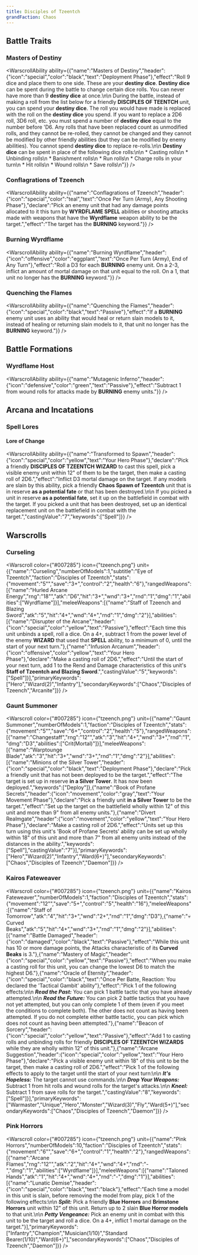 ```yaml
---
title: Disciples of Tzeentch
grandFaction: Chaos
---
```



## Battle Traits

### Masters of Destiny

<WarscrollAbility ability={{"name":"Masters of Destiny","header":{"icon":"special","color":"black","text":"Deployment Phase"},"effect":"Roll 9 dice and place them to one side. These are your **destiny dice**.  **Destiny dice** can be spent during the battle to change certain dice rolls. You can never have more than 9 **destiny dice** at once.\n\n During the battle, instead of making a roll from the list below for a friendly **DISCIPLES OF TEENTCH** unit, you can spend your **destiny dice**. The roll you would have made is replaced with the roll on the **destiny dice** you spend. If you want to replace a 2D6 roll, 3D6 roll, etc. you must spend a number of **destiny dice** equal to the number before 'D6.  Any rolls that have been replaced count as unmodified rolls, and they cannot be re-rolled, they cannot be changed and they cannot be modified by other friendly abilities (but they can be modified by enemy abilities). You cannot spend **destiny dice** to replace re-rolls.\n\n **Destiny dice** can be spent in place of the following dice rolls:\n\n * Casting rolls\n * Unbinding rolls\n * Banishment rolls\n * Run rolls\n * Charge rolls in your turn\n * Hit rolls\n * Wound rolls\n * Save rolls\n"}} />

### Conflagrations of Tzeench

<WarscrollAbility ability={{"name":"Conflagrations of Tzeench","header":{"icon":"special","color":"teal","text":"Once Per Turn (Army), Any Shooting Phase"},"declare":"Pick an enemy unit that had any damage points allocated to it this turn by **WYRDFLAME SPELL** abilities or shooting attacks made with weapons that have the **Wyrdflame** weapon ability to be the target.","effect":"The target has the **BURNING** keyword."}} />

### Burning Wyrdflame

<WarscrollAbility ability={{"name":"Burning Wyrdflame","header":{"icon":"offensive","color":"eggplant","text":"Once Per Turn (Army), End of Any Turn"},"effect":"Roll a D3 for each **BURNING** enemy unit. On a 2-3, inflict an amount of mortal damage on that unit equal to the roll. On a 1, that unit no longer has the **BURNING** keyword."}} />

### Quenching the Flames

<WarscrollAbility ability={{"name":"Quenching the Flames","header":{"icon":"special","color":"black","text":"Passive"},"effect":"If a **BURNING** enemy unit uses an ability that would heal or return slain models to it, instead of healing or returning slain models to it, that unit no longer has the **BURNING** keyword."}} />



## Battle Formations

### Wyrdflame Host

<WarscrollAbility ability={{"name":"Mutagenic Inferno","header":{"icon":"defensive","color":"green","text":"Passive"},"effect":"Subtract 1 from wound rolls for attacks made by **BURNING** enemy units."}} />



## Arcana and Incatations

### Spell Lores
#### Lore of Change

<WarscrollAbility ability={{"name":"Transformed to Spawn","header":{"icon":"special","color":"yellow","text":"Your Hero Phase"},"declare":"Pick a friendly **DISCIPLES OF TZEENTCH WIZARD** to cast this spell, pick a visible enemy unit within 12\" of them to be the target, then make a casting roll of 2D6.","effect":"Inflict D3 mortal damage on the target. If any models are slain by this ability, pick a friendly **Chaos Spawn of Tzeentch** unit that is in reserve **as a potential fate** or that has been destroyed.\n\n If you picked a unit in reserve **as a potential fate**, set it up on the battlefield in combat with the target. If you picked a unit that has been destroyed, set up an identical replacement unit on the battlefield in combat with the target.","castingValue":"7","keywords":["Spell"]}} />





## Warscrolls

### Curseling

<Warscroll color={"#007285"} icon={"tzeench.png"} unit={{"name":"Curseling","numberOfModels":1,"subtitle":"Eye of Tzeentch","faction":"Disciples of Tzeentch","stats":{"movement":"5\"","save":"3+","control":"2","health":"6"},"rangedWeapons":[{"name":"Hurled Arcane Energy","rng":"18\"","atk":"D6","hit":"3+","wnd":"3+","rnd":"1","dmg":"1","abilities":["Wyrdflame"]}],"meleeWeapons":[{"name":"Staff of Tzeench and Blazing Sword","atk":"5","hit":"4+","wnd":"4+","rnd":"1","dmg":"2"}],"abilities":[{"name":"Disrupter of the Arcane","header":{"icon":"special","color":"yellow","text":"Passive"},"effect":"Each time this unit unbinds a spell, roll a dice. On a 4+, subtract 1 from the power level of the enemy **WIZARD** that used that **SPELL** ability, to a minimum of 0, until the start of your next turn."},{"name":"Infusion Arcanum","header":{"icon":"offensive","color":"yellow","text":"Your Hero Phase"},"declare":"Make a casting roll of 2D6.","effect":"Until the start of your next turn, add 1 to the Rend and Damage characteristics of this unit's **Staff of Tzeentch and Blazing Sword**.","castingValue":"5","keywords":["Spell"]}],"primaryKeywords":["Hero","Wizard(2)","Infantry"],"secondaryKeywords":["Chaos","Disciples of Tzeench","Arcanite"]}} />

### Gaunt Summoner

<Warscroll color={"#007285"} icon={"tzeench.png"} unit={{"name":"Gaunt Summoner","numberOfModels":1,"faction":"Disciples of Tzeentch","stats":{"movement":"5\"","save":"6+","control":"2","health":"5"},"rangedWeapons":[{"name":"Changestaff","rng":"12\"","atk":"3","hit":"4+","wnd":"3+","rnd":"1","dmg":"D3","abilities":["Crit(Mortal)"]}],"meleeWeapons":[{"name":"Warptounge Blade","atk":"3","hit":"3+","wnd":"3+","rnd":"1","dmg":"2"}],"abilities":[{"name":"Minions of the Silver Tower","header":{"icon":"special","color":"black","text":"Deployment Phase"},"declare":"Pick a friendly unit that has not been deployed to be the target.","effect":"The target is set up in reserve **in a Silver Tower**. It has now been deployed.","keywords":["Deploy"]},{"name":"Book of Profane Secrets","header":{"icon":"movement","color":"gray","text":"Your Movement Phase"},"declare":"Pick a friendly unit **in a Silver Tower** to be the target.","effect":"Set up the target on the battlefield wholly within 12\" of this unit and more than 9\" from all enemy units."},{"name":"Divert Realmgate","header":{"icon":"movement","color":"yellow","text":"Your Hero Phase"},"declare":"Make a casting roll of 2D6.","effect":"Units set up this turn using this unit's 'Book of Profane Secrets' ability can be set up wholly within 18\" of this unit and more than 7\" from all enemy units instead of the distances in the ability.","keywords":["Spell"],"castingValue":"7"}],"primaryKeywords":["Hero","Wizard(2)","Infantry","Ward(6+)"],"secondaryKeywords":["Chaos","Disciples of Tzeench","Daemon"]}} />

### Kairos Fateweaver

<Warscroll color={"#007285"} icon={"tzeench.png"} unit={{"name":"Kairos Fateweaver","numberOfModels":1,"faction":"Disciples of Tzeentch","stats":{"movement":"12\"","save":"5+","control":"5","health":"16"},"meleeWeapons":[{"name":"Staff of Tomorrow","atk":"4","hit":"3+","wnd":"2+","rnd":"1","dmg":"D3"},{"name":"💀 Curved Beaks","atk":"5","hit":"4+","wnd":"3+","rnd":"1","dmg":"2"}],"abilities":[{"name":"Battle Damaged","header":{"icon":"damaged","color":"black","text":"Passive"},"effect":"While this unit has 10 or more damage points, the Attacks characteristic of its **Curved Beaks** is 3."},{"name":"Mastery of Magic","header":{"icon":"special","color":"yellow","text":"Passive"},"effect":"When you make a casting roll for this unit, you can change the lowest D6 to match the highest D6."},{"name":"Oracle of Eternity","header":{"icon":"special","color":"black","text":"Once Per Batte, Reaction: You declared the 'Tactical Gambit' ability"},"effect":"Pick 1 of the following effects:\n\n _**Read the Past:**_ You can pick 1 battle tactic that you have already attempted.\n\n _**Read the Future:**_ You can pick 2 battle tactics that you have not yet attempted, but you can only complete 1 of them (even if you meet the conditions to complete both). The other does not count as having been attempted. If you do not complete either battle tactic, you can pick which does not count as having been attempted."},{"name":"Beacon of Sorcery","header":{"icon":"special","color":"yellow","text":"Passive"},"effect":"Add 1 to casting rolls and unbinding rolls for friendly **DISCIPLES OF TZEENTCH WIZARDS** while they are wholly within 12\" of this unit."},{"name":"Arcane Suggestion","header":{"icon":"special","color":"yellow","text":"Your Hero Phase"},"declare":"Pick a visible enemy unit within 18\" of this unit to be the target, then make a casting roll of 2D6.","effect":"Pick 1 of the following effects to apply to the target until the start of your next turn:\n\n _**It's Hopeless:**_ The target cannot use commands.\n\n _**Drop Your Weapons:**_ Subtract 1 from hit rolls and wound rolls for the target's attacks.\n\n _**Kneel:**_ Subtract 1 from save rolls for the target.","castingValue":"8","keywords":["Spell"]}],"primaryKeywords":["Warmaster","Unique","Hero","Monster","Wizard(3)","Fly","Ward(5+)"],"secondaryKeywords":["Chaos","Disciples of Tzeench","Daemon"]}} />

### Pink Horrors

<Warscroll color={"#007285"} icon={"tzeench.png"} unit={{"name":"Pink Horrors","numberOfModels":10,"faction":"Disciples of Tzeentch","stats":{"movement":"6\"","save":"6+","control":"1","health":"2"},"rangedWeapons":[{"name":"Arcane Flames","rng":"12\"","atk":"2","hit":"4+","wnd":"4+","rnd":"-","dmg":"1","abilities":["Wyrdflame"]}],"meleeWeapons":[{"name":"Taloned Hands","atk":"1","hit":"4+","wnd":"4+","rnd":"-","dmg":"1"}],"abilities":[{"name":"Lunatic Demise","header":{"icon":"special","color":"black","text":"black"},"effect":"Each time a model in this unit is slain, before removing the model from play, pick 1 of the following effects:\n\n _**Split:**_ Pick a friendly **Blue Horrors** and **Brimstone Horrors** unit within 12\" of this unit. Return up to 2 slain **Blue Horror models** to that unit.\n\n _**Petty Vengeance:**_ Pick an enemy unit in combat with this unit to be the target and roll a dice. On a 4+, inflict 1 mortal damage on the target."}],"primaryKeywords":["Infantry","Champion","Musician(1/10)","Standard Bearer(1/10)","Ward(6+)"],"secondaryKeywords":["Chaos","Disciples of Tzeench","Daemon"]}} />

